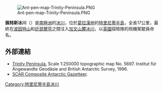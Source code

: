 [[Image:Ant-pen-map-Trinity-Peninsula.PNG|thumb]]

{{coord|63|48|S|59|4|W|display=title}}

'''佩特斯冰川'''（{{lang-en|Pettus Glacier}}）是[[南極洲|南極洲]]的[[冰川|冰川]]，位於[[葛拉漢地|葛拉漢地]]的[[特里尼蒂半島|特里尼蒂半島]]，全長17公里，最終在[[波因特山|波因特山]]和[[廷瑟爾穹|廷瑟爾穹]]之間注入[[加文山麓冰川|加文山麓冰川]]，以[[英國|英國]]探險隊的飛機駕駛員命名。

==外部連結==
* [https://web.archive.org/web/20131002100340/http://www.bkg.bund.de/nn_193194/DE/Bundesamt/Downloads/Kostenlose-Karten/Antarktis-Karten/Satellitenbildkarten/Scale250/Daten/Trinity-Peninsula%2CtemplateId%3Draw%2Cproperty%3DpublicationFile.pdf/Trinity-Peninsula.pdf Trinity Peninsula.] Scale 1:250000 topographic map No. 5697. Institut für Angewandte Geodäsie and British Antarctic Survey, 1996.
* [http://data.aad.gov.au/aadc/gaz/scar/ SCAR Composite Antarctic Gazetteer]{{WebCite|url=https://www.webcitation.org/5ug2CfC7m?url=http://data.aad.gov.au/aadc/gaz/scar/ |date=20101202140255 |dateformat=iso }}.

{{DEFAULTSORT:Pettus Glacier}}
[[Category:特里尼蒂半島冰川|Category:特里尼蒂半島冰川]]


{{TrinityPeninsula-geo-stub}}